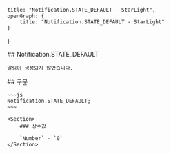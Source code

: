     title: "Notification.STATE_DEFAULT - StarLight",
    openGraph: {
        title: "Notification.STATE_DEFAULT - StarLight"
    }
}

<Section>
    ## Notification.STATE_DEFAULT

    알림이 생성되지 않았습니다.
</Section>
<Section>
    ## 구문

    ~~~js
    Notification.STATE_DEFAULT;
    ~~~

    <Section>
        ### 상수값

        `Number` - `0`
    </Section>
</Section>